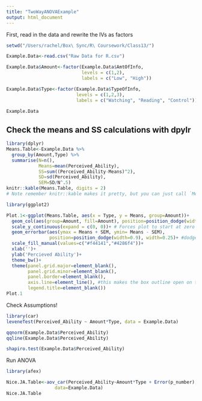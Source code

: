 ```yaml
---
title: "TwoWayANOVAExample"
output: html_document
---
```


First, read in the data and rewrite the IVs as factors
```r
setwd("/Users/rachel/Box\ Sync/R\ Coursework/Class13/")

Example.Data<-read.csv("Raw Data for R.csv")

Example.Data$Amount<-factor(Example.Data$AmtOfInfo,
                            levels = c(1,2),
                            labels = c("Low", "High"))

Example.Data$Type<-factor(Example.Data$TypeOfInfo,
                          levels = c(1,2,3),
                          labels = c("Watching", "Reading", "Control"))

Example.Data
```


## Check the means and SS calculations with dpylr

```r
library(dplyr)
Means.Table<-Example.Data %>%
  group_by(Amount,Type) %>%
  summarise(N=n(),
            Means=mean(Perceived_Ability),
            SS=sum((Perceived_Ability-Means)^2),
            SD=sd(Perceived_Ability),
            SEM=SD/N^.5)
knitr::kable(Means.Table, digits = 2) 
# Note remember knitr::kable makes it pretty, but you can just call `Means.Table`
```
```r
library(ggplot2)

Plot.1<-ggplot(Means.Table, aes(x = Type, y = Means, group=Amount))+
  geom_col(aes(group=Amount, fill=Amount), position=position_dodge(width=0.9))+
  scale_y_continuous(expand = c(0, 0))+ # Forces plot to start at zero
  geom_errorbar(aes(ymax = Means + SEM, ymin= Means - SEM), 
                position=position_dodge(width=0.9), width=0.25)+ #dodge separates the columns into groups
  scale_fill_manual(values=c("#f44141","#4286f4"))+
  xlab('')+
  ylab('Percieved Ability')+
  theme_bw()+
  theme(panel.grid.major=element_blank(),
        panel.grid.minor=element_blank(),
        panel.border=element_blank(),
        axis.line=element_line(), #this makes the box outline open on top
        legend.title=element_blank())
Plot.1
```

Check Assumptions!
```r
library(car)
leveneTest(Perceived_Ability ~ Amount*Type, data = Example.Data) 
```
```r
qqnorm(Example.Data$Perceived_Ability)
qqline(Example.Data$Perceived_Ability)
```
```r
shapiro.test(Example.Data$Perceived_Ability)
```

Run ANOVA
```r
library(afex)

Nice.JA.Table<-aov_car(Perceived_Ability~Amount*Type + Error(p_number), 
                  data=Example.Data)
Nice.JA.Table
```




